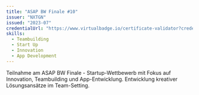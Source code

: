 ```yaml
---
title: "ASAP BW Finale #10"
issuer: "NXTGN"
issued: "2023-07"
credentialUrl: "https://www.virtualbadge.io/certificate-validator?credential=58482ea9-9e44-4c5b-86b4-ba5c53a0b16f"
skills:
  - Teambuilding
  - Start Up
  - Innovation
  - App Development
---
```


Teilnahme am ASAP BW Finale - Startup-Wettbewerb mit Fokus auf Innovation, Teambuilding und App-Entwicklung. Entwicklung kreativer Lösungsansätze im Team-Setting.
